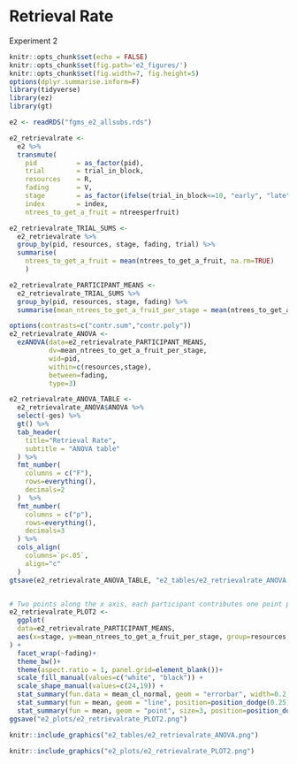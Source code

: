 # Retrieval Rate

Experiment 2

```r
knitr::opts_chunk$set(echo = FALSE)
knitr::opts_chunk$set(fig.path='e2_figures/')
knitr::opts_chunk$set(fig.width=7, fig.height=5)
options(dplyr.summarise.inform=F)
library(tidyverse)
library(ez)
library(gt)

e2 <- readRDS("fgms_e2_allsubs.rds")

e2_retrievalrate <-
  e2 %>%
  transmute(
    pid          = as_factor(pid),
    trial        = trial_in_block,
    resources    = R,
    fading       = V,
    stage        = as_factor(ifelse(trial_in_block<=10, "early", "late")),
    index        = index,
    ntrees_to_get_a_fruit = ntreesperfruit)

e2_retrievalrate_TRIAL_SUMS <- 
  e2_retrievalrate %>% 
  group_by(pid, resources, stage, fading, trial) %>% 
  summarise(
    ntrees_to_get_a_fruit = mean(ntrees_to_get_a_fruit, na.rm=TRUE)
    ) 

e2_retrievalrate_PARTICIPANT_MEANS <-
  e2_retrievalrate_TRIAL_SUMS %>% 
  group_by(pid, resources, stage, fading) %>% 
  summarise(mean_ntrees_to_get_a_fruit_per_stage = mean(ntrees_to_get_a_fruit))

options(contrasts=c("contr.sum","contr.poly"))
e2_retrievalrate_ANOVA <- 
  ezANOVA(data=e2_retrievalrate_PARTICIPANT_MEANS,
          dv=mean_ntrees_to_get_a_fruit_per_stage,
          wid=pid,
          within=c(resources,stage),
          between=fading,
          type=3)

e2_retrievalrate_ANOVA_TABLE <-
  e2_retrievalrate_ANOVA$ANOVA %>% 
  select(-ges) %>% 
  gt() %>% 
  tab_header(
    title="Retrieval Rate",
    subtitle = "ANOVA table"
  ) %>% 
  fmt_number(
    columns = c("F"),
    rows=everything(),
    decimals=2
  )  %>% 
  fmt_number(
    columns = c("p"),
    rows=everything(),
    decimals=3
  ) %>% 
  cols_align(
    columns=`p<.05`,
    align="c"
  )
gtsave(e2_retrievalrate_ANOVA_TABLE, "e2_tables/e2_retrievalrate_ANOVA.png")


# Two points along the x axis, each participant contributes one point per cell
e2_retrievalrate_PLOT2 <-
  ggplot(
  data=e2_retrievalrate_PARTICIPANT_MEANS, 
  aes(x=stage, y=mean_ntrees_to_get_a_fruit_per_stage, group=resources, pch=resources, fill=resources)
) +
  facet_wrap(~fading)+
  theme_bw()+
  theme(aspect.ratio = 1, panel.grid=element_blank())+
  scale_fill_manual(values=c("white", "black")) +
  scale_shape_manual(values=c(24,19)) +
  stat_summary(fun.data = mean_cl_normal, geom = "errorbar", width=0.2, position=position_dodge(0.25)) +
  stat_summary(fun = mean, geom = "line", position=position_dodge(0.25)) + 
  stat_summary(fun = mean, geom = "point", size=3, position=position_dodge(0.25))
ggsave("e2_plots/e2_retrievalrate_PLOT2.png")
```

```r
knitr::include_graphics("e2_tables/e2_retrievalrate_ANOVA.png")
```

```r
knitr::include_graphics("e2_plots/e2_retrievalrate_PLOT2.png")
```

